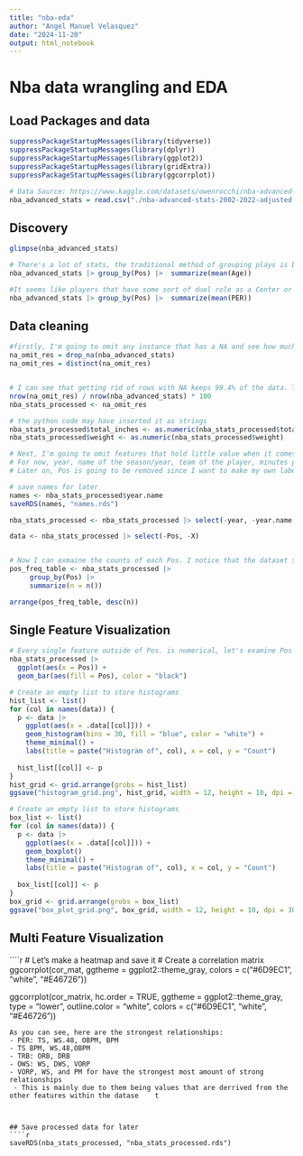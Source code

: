 ```yaml
---
title: "nba-eda"
author: "Angel Manuel Velasquez"
date: "2024-11-20"
output: html_notebook
---
```


# Nba data wrangling and EDA

## Load Packages and data
```r
suppressPackageStartupMessages(library(tidyverse))
suppressPackageStartupMessages(library(dplyr))
suppressPackageStartupMessages(library(ggplot2))
suppressPackageStartupMessages(library(gridExtra))
suppressPackageStartupMessages(library(ggcorrplot))

# Data Source: https://www.kaggle.com/datasets/owenrocchi/nba-advanced-stats-20022022
nba_advanced_stats = read.csv("./nba-advanced-stats-2002-2022-adjusted.csv")
```

## Discovery

```r
glimpse(nba_advanced_stats)

# There's a lot of stats, the traditional method of grouping plays is by position which goes by Pos in the data set. Perhaps we can look into how something such as age differs by Pos groups to see if there's a pattern for each Pos to fall within a certain age
nba_advanced_stats |> group_by(Pos) |>  summarize(mean(Age))

#It seems like players that have some sort of duel role as a Center or SF tend to be older. Maybe it might be time to look at advanced metrics such as PER by pos? First, the data should be cleaned since there's NA values
nba_advanced_stats |> group_by(Pos) |>  summarize(mean(PER))
```

## Data cleaning

```r

#firstly, I'm going to omit any instance that has a NA and see how much data is loss
na_omit_res = drop_na(nba_advanced_stats)
na_omit_res = distinct(na_omit_res)


# I can see that getting rid of rows with NA keeps 99.4% of the data. This ensures that I don't lose too much of the data while keeping only instances that aren't missing any values
nrow(na_omit_res) / nrow(nba_advanced_stats) * 100
nba_stats_processed <- na_omit_res

# the python code may have inserted it as strings
nba_stats_processed$total_inches <- as.numeric(nba_stats_processed$total_inches)
nba_stats_processed$weight <- as.numeric(nba_stats_processed$weight)

# Next, I'm going to omit features that hold little value when it comes to finding a classification for a NBA player
# For now, year, name of the season/year, team of the player, minutes played, and games played will be removed
# Later on, Pos is going to be removed since I want to make my own label that's independent of Pos to act as a new cluster

# save names for later
names <- nba_stats_processed$year.name
saveRDS(names, "names.rds")

nba_stats_processed <- nba_stats_processed |> select(-year, -year.name, -Team, -MP, -G)

data <- nba_stats_processed |> select(-Pos, -X)


# Now I can exmaine the counts of each Pos. I notice that the dataset seems to consist mainly of players that are labeled under one Pos with SG being the most common Pos in the dataset.
pos_freq_table <- nba_stats_processed |>
     group_by(Pos) |>
     summarize(n = n())

arrange(pos_freq_table, desc(n))
```


## Single Feature Visualization
```r

# Every single feature outside of Pos. is numerical, let's examine Pos with a box plot
nba_stats_processed |>
  ggplot(aes(x = Pos)) +
  geom_bar(aes(fill = Pos), color = "black") 

# Create an empty list to store histograms
hist_list <- list()
for (col in names(data)) {
  p <- data |> 
    ggplot(aes(x = .data[[col]])) +  
    geom_histogram(bins = 30, fill = "blue", color = "white") +
    theme_minimal() +
    labs(title = paste("Histogram of", col), x = col, y = "Count")
  
  hist_list[[col]] <- p
}
hist_grid <- grid.arrange(grobs = hist_list)  
ggsave("histogram_grid.png", hist_grid, width = 12, height = 10, dpi = 300)

# Create an empty list to store histograms
box_list <- list()
for (col in names(data)) {
  p <- data |> 
    ggplot(aes(x = .data[[col]])) +  
    geom_boxplot()
    theme_minimal() +
    labs(title = paste("Histogram of", col), x = col, y = "Count")
  
  box_list[[col]] <- p
}
box_grid <- grid.arrange(grobs = box_list)  
ggsave("box_plot_grid.png", box_grid, width = 12, height = 10, dpi = 300)

```

## Multi Feature Visualization
````r

# Let's make a heatmap and save it
# Create a correlation matrix
ggcorrplot(cor_mat, 
  ggtheme = ggplot2::theme_gray,
  colors = c("#6D9EC1", "white", "#E46726"))

ggcorrplot(cor_matrix,
           hc.order = TRUE,
            ggtheme = ggplot2::theme_gray,
           type = "lower",
           outline.color = "white",
            colors = c("#6D9EC1", "white", "#E46726"))
```
As you can see, here are the strongest relationships:
- PER: TS, WS.48, OBPM, BPM
- TS BPM, WS.48,OBPM 
- TRB: ORB, DRB
- OWS: WS, DWS, VORP
- VORP, WS, and PM for have the strongest most amount of strong relationships
 - This is mainly due to them being values that are derrived from the other features within the datase    t
 
 

## Save processed data for later
````r
saveRDS(nba_stats_processed, "nba_stats_processed.rds")
```